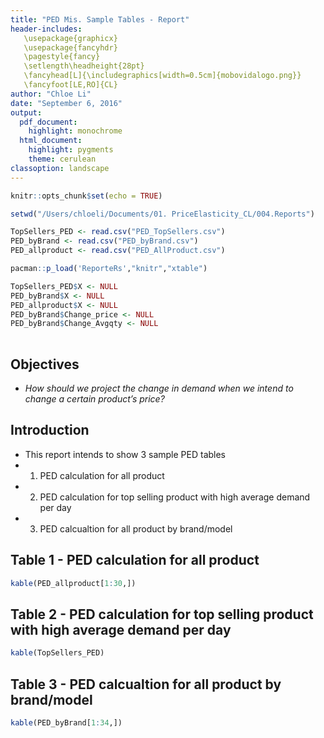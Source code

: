 ```yaml
---
title: "PED Mis. Sample Tables - Report"
header-includes: 
   \usepackage{graphicx}
   \usepackage{fancyhdr}
   \pagestyle{fancy}
   \setlength\headheight{28pt}
   \fancyhead[L]{\includegraphics[width=0.5cm]{mobovidalogo.png}}
   \fancyfoot[LE,RO]{CL}
author: "Chloe Li"
date: "September 6, 2016"
output:
  pdf_document: 
    highlight: monochrome
  html_document:
    highlight: pygments
    theme: cerulean
classoption: landscape
---
```



```r
knitr::opts_chunk$set(echo = TRUE)
```

```r
setwd("/Users/chloeli/Documents/01. PriceElasticity_CL/004.Reports")

TopSellers_PED <- read.csv("PED_TopSellers.csv")
PED_byBrand <- read.csv("PED_byBrand.csv")
PED_allproduct <- read.csv("PED_AllProduct.csv")

pacman::p_load('ReporteRs',"knitr","xtable")

TopSellers_PED$X <- NULL
PED_byBrand$X <- NULL
PED_allproduct$X <- NULL
PED_byBrand$Change_price <- NULL
PED_byBrand$Change_Avgqty <- NULL
      
```

## Objectives
- *How should we project the change in demand when we intend to change a certain product's price?*

## Introduction
- This report intends to show 3 sample PED tables
- 1) PED calculation for all product
- 2) PED calculation for top selling product with high average demand per day
- 3) PED calcualtion for all product by brand/model

\pagebreak

## Table 1 - PED calculation for all product

```r

kable(PED_allproduct[1:30,])


```

\pagebreak

## Table 2 - PED calculation for top selling product with high average demand per day

```r

kable(TopSellers_PED)

```

\pagebreak

## Table 3 - PED calcualtion for all product by brand/model

```r

kable(PED_byBrand[1:34,])

```